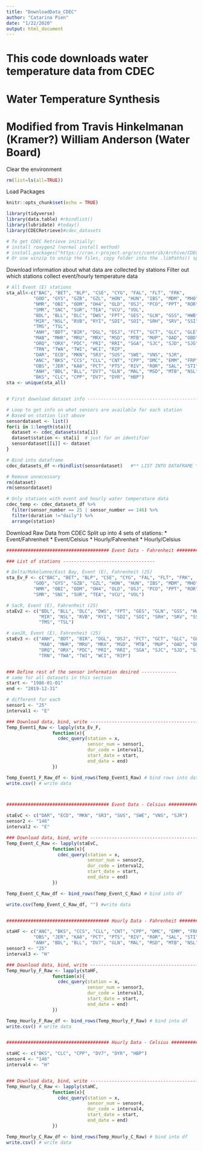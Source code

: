```yaml
---
title: "DownloadData_CDEC"
author: "Catarina Pien"
date: "1/22/2020"
output: html_document
---
```


# This code downloads water temperature data from CDEC
# Water Temperature Synthesis
# Modified from Travis Hinkelmanan (Kramer?) William Anderson (Water Board)

Clear the environment

```r
rm(list=ls(all=TRUE))
```


Load Packages

```r
knitr::opts_chunk$set(echo = TRUE)

library(tidyverse)
library(data.table) #rbindlist()
library(lubridate) #today()
library(CDECRetrieve)#cdec_datasets

# To get CDEC Retrieve initially:  
# install roxygen2 (normal install method)
# install.packages("https://cran.r-project.org/src/contrib/Archive/CDECRetrieve/CDECRetrieve_0.1.4.tar.gz", repos=NULL, method = "libcurl")
# Or use winzip to unzip the files, copy folder into the .libPaths() specified (or go to Tools Install to check where lib is)


```


Download information about what data are collected by stations
Filter out which stations collect event/hourly temperature data

```r

# All Event (E) stations
sta_all<-c("BAC", "BET", "BLP", "CSE", "CYG", "FAL", "FLT", "FRK",
          "GOD", "GYS", "GZB", "GZL", "HON", "HUN", "IBS", "MDM", "MHO", "MOK", "MRZ", "MSL",
          "NMR", "OBI", "ODM", "OH4", "OLD", "OSJ", "PCO", "PPT", "ROR", "RSL", "RYC",
          "SMR", "SNC", "SUR", "TEA", "VCU", "VOL", 
          "BDL", "BLL", "DLC", "DWS", "FPT", "GES", "GLN", "GSS", "HWB", "LIB", "LIS", "MAL",
          "MIR", "NSL", "RVB", "RYI", "SDI", "SOI", "SRH", "SRV", "SSI", "SSS", "SUT", "SXS",
          "TMS", "TSL",
          "ANH", "BDT", "BIR", "DGL", "DSJ", "FCT", "GCT", "GLC", "GLE", "HLT", "HOL", "LPS",
          "MAB", "MHR", "MRU", "MRX", "MSD", "MTB", "MUP", "OAD", "OBD", "OH1", "ORI", "ORM", 
          "ORQ", "ORX", "PDC", "PRI", "RRI", "SGA", "SJC", "SJD", "SJG", "SJJ", "SJL", "TPI",
          "TRN", "TWA", "TWI", "WCI", "RIP",
          "DAR", "ECD", "MKN", "SR3", "SUS", "SWE", "VNS", "SJR",
          "ANC", "BKS", "CCS", "CLL", "CNT", "CPP", "DMC", "EMM", "FRP", "HBP", "HLL",
          "OBS", "JER", "KA0", "PCT", "PTS", "RIV", "ROR", "SAL", "STI", "UNI", "VIC", "VOL", "MRZ",
          "ANH", "BDL", "BLL", "DV7", "GLN", "MAL", "MSD", "MTB", "NSL", "VER", "RPN", "RVB", "SBC", "SJL", "SRH",
          "BKS", "CLC", "CPP", "DV7", "DYR", "HBP")
sta <- unique(sta_all)


# First download dataset info ---------------------------------------------

# Loop to get info on what sensors are available for each station
# Based on station list above
sensordataset <- list() 
for(i in 1:length(sta)){
  dataset <- cdec_datasets(sta[i])
  dataset$station <- sta[i]  # just for an identifier
  sensordataset[[i]] <- dataset
} 

# Bind into dataframe 
cdec_datasets_df <-rbindlist(sensordataset)   #** LIST INTO DATAFRAME **

# Remove unnecessary
rm(dataset)
rm(sensordataset)

# Only stations with event and hourly water temperature data
cdec_temp <- cdec_datasets_df %>% 
  filter(sensor_number == 25 | sensor_number == 146) %>% 
  filter(duration !="daily") %>%
  arrange(station)


```

Download Raw Data from CDEC
Split up into 4 sets of stations: 
* Event/Fahrenheit
* Event/Celsius
* Hourly/Fahrenheit
* Hourly/Celsius

```r

###################################### Event Data - Fahrenheit ##############################

### List of stations ----------------------------------

# Delta/Mokelumne/East Bay, Event (E), Fahrenheit (25)
sta_Ev_F <- c("BAC", "BET", "BLP", "CSE", "CYG", "FAL", "FLT", "FRK",
          "GOD", "GYS", "GZB", "GZL", "HON", "HUN", "IBS", "MDM", "MHO", "MOK", "MRZ", "MSL",
          "NMR", "OBI", "ODM", "OH4", "OLD", "OSJ", "PCO", "PPT", "ROR", "RSL", "RYC",
          "SMR", "SNC", "SUR", "TEA", "VCU", "VOL")

# SacR, Event (E), Fahrenheit (25)
staEv2 <- c("BDL", "BLL", "DLC", "DWS", "FPT", "GES", "GLN", "GSS", "HWB", "LIB", "LIS", "MAL",
            "MIR", "NSL", "RVB", "RYI", "SDI", "SOI", "SRH", "SRV", "SSI", "SSS", "SUT", "SXS",
            "TMS", "TSL")

# sanJR, Event (E), Fahrenheit (25)
staEv3 <- c("ANH", "BDT", "BIR", "DGL", "DSJ", "FCT", "GCT", "GLC", "GLE", "HLT", "HOL", "LPS",
            "MAB", "MHR", "MRU", "MRX", "MSD", "MTB", "MUP", "OAD", "OBD", "OH1", "ORI", "ORM", 
            "ORQ", "ORX", "PDC", "PRI", "RRI", "SGA", "SJC", "SJD", "SJG", "SJJ", "SJL", "TPI",
            "TRN", "TWA", "TWI", "WCI", "RIP")


### Define rest of the sensor information desired -------------
# same for all datasets in this section
start <- "1986-01-01"
end <- "2019-12-31"

# different for each
sensor1 <- "25"
interval1 <- "E"

### Download data, bind, write --------------------------------------------
Temp_Event1_Raw <- lapply(sta_Ev_F, 
                 function(x){
                   cdec_query(station = x,
                              sensor_num = sensor1,
                              dur_code = interval1,
                              start_date = start,
                              end_date = end)
                 })

Temp_Event1_F_Raw_df <- bind_rows(Temp_Event1_Raw) # bind rows into data frame
write.csv() # write data



###################################### Event Data - Celsius ##############################

staEvC <- c("DAR", "ECD", "MKN", "SR3", "SUS", "SWE", "VNS", "SJR")
sensor2 <- "146"
interval2 <- "E"

### Download data, bind, write --------------------------------------------
Temp_Event_C_Raw <- lapply(staEvC, 
                 function(x){
                   cdec_query(station = x,
                              sensor_num = sensor2,
                              dur_code = interval2,
                              start_date = start,
                              end_date = end)
                 })

Temp_Event_C_Raw_df <- bind_rows(Temp_Event_C_Raw) # bind into df

write.csv(Temp_Event_C_Raw_df, "") #write data


###################################### Hourly Data - Fahrenheit ##############################

staHF <- c("ANC", "BKS", "CCS", "CLL", "CNT", "CPP", "DMC", "EMM", "FRP", "HBP", "HLL",
          "OBS", "JER", "KA0", "PCT", "PTS", "RIV", "ROR", "SAL", "STI", "UNI", "VIC", "VOL", "MRZ",
          "ANH", "BDL", "BLL", "DV7", "GLN", "MAL", "MSD", "MTB", "NSL", "VER", "RPN", "RVB", "SBC", "SJL", "SRH")
sensor3 <- "25"
interval3 <- "H"

### Download data, bind, write --------------------------------------------
Temp_Hourly_F_Raw <- lapply(staHF, 
                 function(x){
                   cdec_query(station = x,
                              sensor_num = sensor3,
                              dur_code = interval3,
                              start_date = start,
                              end_date = end)
                 })

Temp_Hourly_F_Raw_df <- bind_rows(Temp_Hourly_F_Raw) # bind into df
write.csv() # write data


###################################### Hourly Data - Celsius ##############################

staHC <- c("BKS", "CLC", "CPP", "DV7", "DYR", "HBP")
sensor4 <- "146"
interval4 <- "H"


### Download data, bind, write --------------------------------------------
Temp_Hourly_C_Raw <- lapply(staHC, 
                 function(x){
                   cdec_query(station = x,
                              sensor_num = sensor4,
                              dur_code = interval4,
                              start_date = start,
                              end_date = end)
                 })

Temp_Hourly_C_Raw_df <- bind_rows(Temp_Hourly_C_Raw) # bind into df
write.csv() # write data

```

